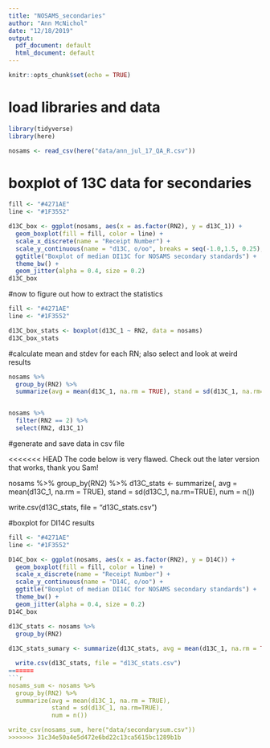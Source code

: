 ```yaml
---
title: "NOSAMS_secondaries"
author: "Ann McNichol"
date: "12/18/2019"
output:
  pdf_document: default
  html_document: default
---
```


```r
knitr::opts_chunk$set(echo = TRUE)
```


# load libraries and data

```r
library(tidyverse)
library(here)

nosams <- read_csv(here("data/ann_jul_17_QA_R.csv"))

```

# boxplot of 13C data for secondaries


```r
fill <- "#4271AE"
line <- "#1F3552"

d13C_box <- ggplot(nosams, aes(x = as.factor(RN2), y = d13C_1)) +
  geom_boxplot(fill = fill, color = line) +
  scale_x_discrete(name = "Receipt Number") +
  scale_y_continuous(name = "d13C, o/oo", breaks = seq(-1.0,1.5, 0.25), limits = c(-1.0, 1.5)) +
  ggtitle("Boxplot of median DI13C for NOSAMS secondary standards") +
  theme_bw() + 
  geom_jitter(alpha = 0.4, size = 0.2)
d13C_box
```

#now to figure out how to extract the statistics

```r
fill <- "#4271AE"
line <- "#1F3552"

d13C_box_stats <- boxplot(d13C_1 ~ RN2, data = nosams) 
d13C_box_stats

```

#calculate mean and stdev for each RN; also select and look at weird results

```r
nosams %>% 
  group_by(RN2) %>%
  summarize(avg = mean(d13C_1, na.rm = TRUE), stand = sd(d13C_1, na.rm=TRUE), num = n())


nosams %>%
  filter(RN2 == 2) %>%
  select(RN2, d13C_1)
```

#generate and save data in csv file

<<<<<<< HEAD
The code below is very flawed. Check out the later version that works, thank you Sam!


nosams %>% 
  group_by(RN2) %>%
   d13C_stats <- summarize(, avg = mean(d13C_1, na.rm = TRUE), stand = sd(d13C_1, na.rm=TRUE), num = n()) 

  write.csv(d13C_stats, file = "d13C_stats.csv")


#boxplot for DI14C results

```r

fill <- "#4271AE"
line <- "#1F3552"

D14C_box <- ggplot(nosams, aes(x = as.factor(RN2), y = D14C)) +
  geom_boxplot(fill = fill, color = line) +
  scale_x_discrete(name = "Receipt Number") +
  scale_y_continuous(name = "D14C, o/oo") +
  ggtitle("Boxplot of median DI14C for NOSAMS secondary standards") +
  theme_bw() + 
  geom_jitter(alpha = 0.4, size = 0.2)
D14C_box
```

```r
d13C_stats <- nosams %>% 
  group_by(RN2)
  
d13C_stats_sumary <- summarize(d13C_stats, avg = mean(d13C_1, na.rm = TRUE), stand = sd(d13C_1, na.rm=TRUE), num = n()) 

  write.csv(d13C_stats, file = "d13C_stats.csv")
=======
```r
nosams_sum <- nosams %>% 
  group_by(RN2) %>%
  summarize(avg = mean(d13C_1, na.rm = TRUE), 
            stand = sd(d13C_1, na.rm=TRUE), 
            num = n())

write_csv(nosams_sum, here("data/secondarysum.csv"))
>>>>>>> 31c34e50a4e5d472e6bd22c13ca5615bc1289b1b
```


